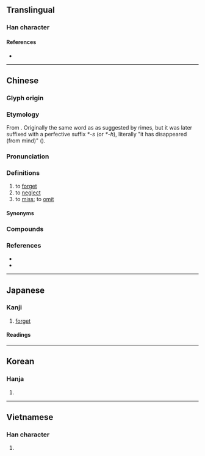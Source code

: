 {{also|忙}}
{{character info/new}}
==Translingual==
{{stroke order|stroke=7}}
===Han character===
{{Han char|rn=61|rad=心|as=03|sn=7|four=00331|canj=YVP|ids=⿱亡心}}

====References====
* {{Han ref|kx=0376.240|dkj=10333|dj=0703.090|hdz=42270.090|uh=5FD8|ud=24536|bh=A7D1|bd=42961}}

----

==Chinese==
{{zh-forms}}

===Glyph origin===
{{Han etyl}}
{{Han compound|亡|心|ls=psc|ls2=ic|t1=to lose, disappear, flee|c1=p|c2=s|t2=heart}}

===Etymology===
From {{inh|zh|sit-pro|*ma||not}}. Originally the same word as {{och-l|亡|to lose, disappear, flee}} as suggested by {{w|Shijing}} rimes, but it was later suffixed with a perfective suffix ''*-s'' (or ''*-h''), literally "it has disappeared (from mind)" ({{zh-ref|Schuessler, 2007}}).

===Pronunciation===
{{zh-pron
|m=wàng,wáng,1nb=standard in Mainland and Taiwan,2nb=literary variant
|m-s=wang4
|dg=вон3
|c=mong4
|c-t=mong3
|g=mong4/mong5/uong4/uong5
|g_note=mong4, mong5 - vernacular; uong4, uong5 - literary
|h=pfs=mong
|j=von3
|mb=uǎng
|md=uòng
|mn=bōng/twv:bông
|mn-t=bhuang5/bhuang7
|w=3maan,3vaan
|w_note=3maan - vernacular; 3vaan - literary
|x=uan2
|ma=y
|mc=y
|oc=y
|cat=v
}}

===Definitions===
{{zh-hanzi}}

# to [[forget]]
# to [[neglect]]
# to [[miss]]; to [[omit]]

====Synonyms====
{{zh-dial|忘記}}

===Compounds===
{{zh-der|丟三忘四|廢食忘寢|得意忘象|忘象得意|念念不忘|不忘本|不忘溝壑|忘情|忘掉|忘戰者危|忘八|太上忘情|忘生捨死|憂公忘私|忘我|忘言|憂國忘身|憂國忘私|憂國忘家|忘年之契|勿忘草|健忘症|忘魂|忘餐廢寢|忘餐失寢|忘記|忘舊|忘機|忘本|忘戰必危|忘懷|忘憂草|忘憂|忘恩負義|忘恩背義|忘恩失義|忘性|忘形交|忘年交|忘年之好|忘年之交|忘寢廢食|忘卻|忘其所以|忘八羔子|心身俱忘|公爾忘私|徙宅忘妻|得魚忘筌|得意忘言|得意忘形|徇國忘己|徇公忘己|國爾忘家|徇國忘身|廢寢忘餐|廢寢忘食|徇國忘家|好利忘義|備忘錄|得新忘舊|公耳忘私|安不忘危|健忘|忘憂物|忘形之契|忘年|坐忘|忘形|公而忘私|一字不忘|忘形之交|明忘八|沒世不忘|消日忘年|戀新忘舊|畢生難忘|數典忘祖|永誌不忘|渾然忘我|流宕忘反|柯爛忘歸|日昃忘食|殉義忘身|沒身不忘|永生難忘|流連忘返|樂而忘歸|沒齒難忘|盛不忘衰|知安忘危|瘡好忘痛|沒齒不忘|發憤忘食|痿不忘起|流蕩忘反|留連忘返|時刻不忘|沒世難忘|樂而忘憂|毋忘在莒|日旰忘食|捨死忘生|淡忘|樂而忘返|殉義忘生|捨生忘死|樂極忘形|樂以忘憂|每飯不忘|理不忘亂|誌之不忘|背信忘義|聞韶忘味|老混忘|老忘渾|遺忘症|遺忘|過目不忘|蓍簪不忘|鷗鳥忘機|貴人多忘|鷗鷺忘機|難忘|見利忘義|見色忘友|負義忘恩|背恩忘義|忘食}}

===References===
* {{R:twedu|A01309}}
* {{R:yue:Hanzi}}

{{zh-cat|Beginning}}

----

==Japanese==

===Kanji===
{{ja-kanji|grade=6|rs=心03}}

# [[forget]]

====Readings====
{{ja-readings
|goon=もう<まう
|kanon=ぼう<ばう
|kun=わす-れる
}}

----

==Korean==

===Hanja===
{{ko-hanja|hangeul=망}}

# {{defn|lang=ko|sort=心03}}

----

==Vietnamese==

===Han character===
{{vi-hantu|[[vong]]|rs=心03}}

# {{defn|lang=vi|sort=心03}}